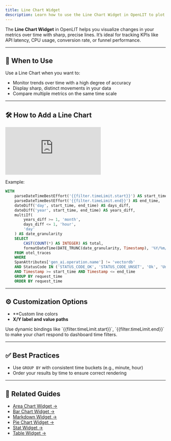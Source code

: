 ```yaml
---
title: Line Chart Widget
description: Learn how to use the Line Chart Widget in OpenLIT to plot precise time series metrics using ClickHouse queries and dynamic bindings.
---
```


The **Line Chart Widget** in OpenLIT helps you visualize changes in your metrics over time with sharp, precise lines. It’s ideal for tracking KPIs like API latency, CPU usage, conversion rate, or funnel performance.

---

## 📌 When to Use

Use a Line Chart when you want to:

- Monitor trends over time with a high degree of accuracy  
- Display sharp, distinct movements in your data  
- Compare multiple metrics on the same time scale  

---

## 🛠️ How to Add a Line Chart

<iframe className="w-full aspect-video" src="https://www.youtube.com/embed/O8vrdaGb8bw?list=PLgErWFh-dyiGp9yUDnnx67wHEeNqzzMXZ" title="How to Use the Line Chart Widget in OpenLIT – Visualize Trends Over Time" frameborder="0" allow="accelerometer; autoplay; clipboard-write; encrypted-media; gyroscope; picture-in-picture; web-share" referrerpolicy="strict-origin-when-cross-origin" allowfullscreen></iframe>

Example:

```sql
WITH
	parseDateTimeBestEffort('{{filter.timeLimit.start}}') AS start_time,
	parseDateTimeBestEffort('{{filter.timeLimit.end}}') AS end_time,
	dateDiff('day', start_time, end_time) AS days_diff,
	dateDiff('year', start_time, end_time) AS years_diff,
	multiIf(
	    years_diff >= 1, 'month',
	    days_diff <= 1, 'hour',
	    'day'
	) AS date_granularity
	SELECT
		CAST(COUNT(*) AS INTEGER) AS total,
		formatDateTime(DATE_TRUNC(date_granularity, Timestamp), '%Y/%m/%d %R') AS request_time
	FROM otel_traces
	WHERE
	SpanAttributes['gen_ai.operation.name'] != 'vectordb'
	AND StatusCode IN ('STATUS_CODE_OK', 'STATUS_CODE_UNSET', 'Ok', 'Unset')
	AND Timestamp >= start_time AND Timestamp <= end_time
	GROUP BY request_time
	ORDER BY request_time
````

---

## ⚙️ Customization Options

* **Custom line colors
* **X/Y label and value paths**

<Tip>
Use dynamic bindings like `{{filter.timeLimit.start}}`, `{{filter.timeLimit.end}}` to make your chart respond to dashboard time filters.
</Tip>

---

## ✅ Best Practices

* Use `GROUP BY` with consistent time buckets (e.g., minute, hour)
* Order your results by time to ensure correct rendering

---

## 🔗 Related Guides

* [Area Chart Widget →](/latest/features/dashboards/widgets/area-chart-widget)
* [Bar Chart Widget →](/latest/features/dashboards/widgets/bar-chart-widget)
* [Markdown Widget →](/latest/features/dashboards/widgets/markdown-widget)
* [Pie Chart Widget →](/latest/features/dashboards/widgets/pie-chart-widget)
* [Stat Widget →](/latest/features/dashboards/widgets/stat-widget)
* [Table Widget →](/latest/features/dashboards/widgets/table-widget)